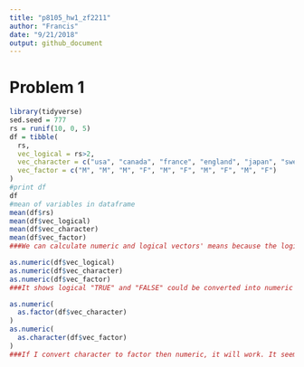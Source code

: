 ```yaml
---
title: "p8105_hw1_zf2211"
author: "Francis"
date: "9/21/2018"
output: github_document
---
```


# Problem 1

```r
library(tidyverse)
sed.seed = 777
rs = runif(10, 0, 5)
df = tibble(
  rs,
  vec_logical = rs>2,
  vec_character = c("usa", "canada", "france", "england", "japan", "sweden", "korea", "germany", "italy", "austria"),
  vec_factor = c("M", "M", "M", "F", "M", "F", "M", "F", "M", "F")
)
#print df
df
#mean of variables in dataframe
mean(df$rs)
mean(df$vec_logical)
mean(df$vec_character)
mean(df$vec_factor)
###We can calculate numeric and logical vectors' means because the logical vector "FALSE" and "TRUE" was transformed into numeric 0 and 1. Since character and factor cannot be transformed, their means could not be calculated.

```

```r
as.numeric(df$vec_logical)
as.numeric(df$vec_character)
as.numeric(df$vec_factor)
###It shows logical "TRUE" and "FALSE" could be converted into numeric 1 and 0, while character and factor variables could not be converted (respectively replaced by "NA" after coercion).
```

```r
as.numeric(
  as.factor(df$vec_character)
)
as.numeric(
  as.character(df$vec_factor)
)
###If I convert character to factor then numeric, it will work. It seems those characters refer to data in some database? While converting factor to character then numeric doesn't work (respectively replaced by "NA" after coercion).
```

